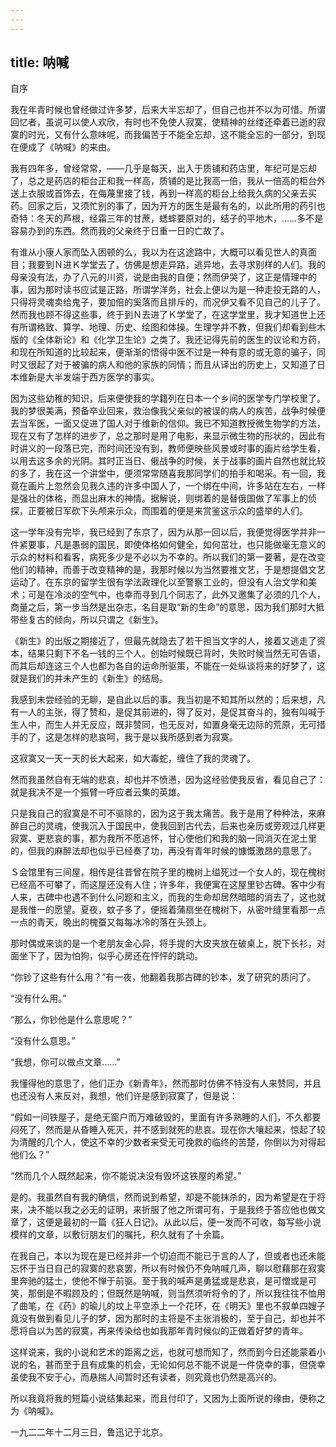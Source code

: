 ```yaml
---
---
---
```

title: 呐喊
---



自序

我在年青时候也曾经做过许多梦，后来大半忘却了，但自己也并不以为可惜。所谓回忆者，虽说可以使人欢欣，有时也不免使人寂寞，使精神的丝缕还牵着已逝的寂寞的时光，又有什么意味呢，而我偏苦于不能全忘却，这不能全忘的一部分，到现在便成了《呐喊》的来由。

我有四年多，曾经常常，——几乎是每天，出入于质铺和药店里，年纪可是忘却了，总之是药店的柜台正和我一样高，质铺的是比我高一倍，我从一倍高的柜台外送上衣服或首饰去，在侮蔑里接了钱，再到一样高的柜台上给我久病的父亲去买药。回家之后，又须忙别的事了，因为开方的医生是最有名的，以此所用的药引也奇特：冬天的芦根，经霜三年的甘蔗，蟋蟀要原对的，结子的平地木，……多不是容易办到的东西。然而我的父亲终于日重一日的亡故了。

有谁从小康人家而坠入困顿的么，我以为在这途路中，大概可以看见世人的真面目；我要到Ｎ进Ｋ学堂去了，仿佛是想走异路，逃异地，去寻求别样的人们。我的母亲没有法，办了八元的川资，说是由我的自便；然而伊哭了，这正是情理中的事，因为那时读书应试是正路，所谓学洋务，社会上便以为是一种走投无路的人，只得将灵魂卖给鬼子，要加倍的奚落而且排斥的，而况伊又看不见自己的儿子了。然而我也顾不得这些事，终于到Ｎ去进了Ｋ学堂了，在这学堂里，我才知道世上还有所谓格致、算学、地理、历史、绘图和体操。生理学并不教，但我们却看到些木版的《全体新论》和《化学卫生论》之类了。我还记得先前的医生的议论和方药，和现在所知道的比较起来，便渐渐的悟得中医不过是一种有意的或无意的骗子，同时又很起了对于被骗的病人和他的家族的同情；而且从译出的历史上，又知道了日本维新是大半发端于西方医学的事实。

因为这些幼稚的知识，后来便使我的学籍列在日本一个乡间的医学专门学校里了。我的梦很美满，预备卒业回来，救治像我父亲似的被误的病人的疾苦，战争时候便去当军医，一面又促进了国人对于维新的信仰。我已不知道教授微生物学的方法，现在又有了怎样的进步了，总之那时是用了电影，来显示微生物的形状的，因此有时讲义的一段落已完，而时间还没有到，教师便映些风景或时事的画片给学生看，以用去这多余的光阴。其时正当日、俄战争的时候，关于战事的画片自然也就比较的多了，我在这一个讲堂中，便须常常随喜我那同学们的拍手和喝采。有一回，我竟在画片上忽然会见我久违的许多中国人了，一个绑在中间，许多站在左右，一样是强壮的体格，而显出麻木的神情。据解说，则绑着的是替俄国做了军事上的侦探，正要被日军砍下头颅来示众，而围着的便是来赏鉴这示众的盛举的人们。

这一学年没有完毕，我已经到了东京了，因为从那一回以后，我便觉得医学并非一件紧要事，凡是愚弱的国民，即使体格如何健全，如何茁壮，也只能做毫无意义的示众的材料和看客，病死多少是不必以为不幸的。所以我们的第一要著，是在改变他们的精神，而善于改变精神的是，我那时候以为当然要推文艺，于是想提倡文艺运动了。在东京的留学生很有学法政理化以至警察工业的，但没有人治文学和美术；可是在冷淡的空气中，也幸而寻到几个同志了，此外又邀集了必须的几个人，商量之后，第一步当然是出杂志，名目是取“新的生命”的意思，因为我们那时大抵带些复古的倾向，所以只谓之《新生》。

《新生》的出版之期接近了，但最先就隐去了若干担当文字的人，接着又逃走了资本，结果只剩下不名一钱的三个人。创始时候既已背时，失败时候当然无可告语，而其后却连这三个人也都为各自的运命所驱策，不能在一处纵谈将来的好梦了，这就是我们的并未产生的《新生》的结局。

我感到未尝经验的无聊，是自此以后的事。我当初是不知其所以然的；后来想，凡有一人的主张，得了赞和，是促其前进的，得了反对，是促其奋斗的，独有叫喊于生人中，而生人并无反应，既非赞同，也无反对，如置身毫无边际的荒原，无可措手的了，这是怎样的悲哀呵，我于是以我所感到者为寂寞。

这寂寞又一天一天的长大起来，如大毒蛇，缠住了我的灵魂了。

然而我虽然自有无端的悲哀，却也并不愤懑，因为这经验使我反省，看见自己了：就是我决不是一个振臂一呼应者云集的英雄。

只是我自己的寂寞是不可不驱除的，因为这于我太痛苦。我于是用了种种法，来麻醉自己的灵魂，使我沉入于国民中，使我回到古代去，后来也亲历或旁观过几样更寂寞、更悲哀的事，都为我所不愿追怀，甘心使他们和我的脑一同消灭在泥土里的，但我的麻醉法却也似乎已经奏了功，再没有青年时候的慷慨激昂的意思了。

Ｓ会馆里有三间屋，相传是往昔曾在院子里的槐树上缢死过一个女人的，现在槐树已经高不可攀了，而这屋还没有人住；许多年，我便寓在这屋里钞古碑。客中少有人来，古碑中也遇不到什么问题和主义，而我的生命却居然暗暗的消去了，这也就是我惟一的愿望。夏夜，蚊子多了，便摇着蒲扇坐在槐树下，从密叶缝里看那一点一点的青天，晚出的槐蚕又每每冰冷的落在头颈上。

那时偶或来谈的是一个老朋友金心异，将手提的大皮夹放在破桌上，脱下长衫，对面坐下了，因为怕狗，似乎心房还在怦怦的跳动。

“你钞了这些有什么用？”有一夜，他翻着我那古碑的钞本，发了研究的质问了。

“没有什么用。”

“那么，你钞他是什么意思呢？”

“没有什么意思。”

“我想，你可以做点文章……”

我懂得他的意思了，他们正办《新青年》，然而那时仿佛不特没有人来赞同，并且也还没有人来反对，我想，他们许是感到寂寞了，但是说：

“假如一间铁屋子，是绝无窗户而万难破毁的，里面有许多熟睡的人们，不久都要闷死了，然而是从昏睡入死灭，并不感到就死的悲哀。现在你大嚷起来，惊起了较为清醒的几个人，使这不幸的少数者来受无可挽救的临终的苦楚，你倒以为对得起他们么？”

“然而几个人既然起来，你不能说决没有毁坏这铁屋的希望。”

是的。我虽然自有我的确信，然而说到希望，却是不能抹杀的，因为希望是在于将来，决不能以我之必无的证明，来折服了他之所谓可有，于是我终于答应他也做文章了，这便是最初的一篇《狂人日记》。从此以后，便一发而不可收，每写些小说模样的文章，以敷衍朋友们的嘱托，积久就有了十余篇。

在我自己，本以为现在是已经并非一个切迫而不能已于言的人了，但或者也还未能忘怀于当日自己的寂寞的悲哀罢，所以有时候仍不免呐喊几声，聊以慰藉那在寂寞里奔驰的猛士，使他不惮于前驱。至于我的喊声是勇猛或是悲哀，是可憎或是可笑，那倒是不暇顾及的；但既然是呐喊，则当然须听将令的了，所以我往往不恤用了曲笔，在《药》的瑜儿的坟上平空添上一个花环，在《明天》里也不叙单四嫂子竟没有做到看见儿子的梦，因为那时的主将是不主张消极的，至于自己，却也并不愿将自以为苦的寂寞，再来传染给也如我那年青时候似的正做着好梦的青年。

这样说来，我的小说和艺术的距离之远，也就可想而知了，然而到今日还能蒙着小说的名，甚而至于且有成集的机会，无论如何总不能不说是一件侥幸的事，但侥幸虽使我不安于心，而悬揣人间暂时还有读者，则究竟也仍然是高兴的。

所以我竟将我的短篇小说结集起来，而且付印了，又因为上面所说的缘由，便称之为《呐喊》。

一九二二年十二月三日，鲁迅记于北京。
